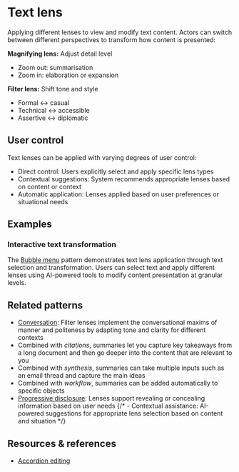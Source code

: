 
<Meta title="Patterns/Text lens" />

# Text lens

Applying different lenses to view and modify text content. Actors can switch between different perspectives to transform how content is presented:

**Magnifying lens:** Adjust detail level
- Zoom out: summarisation
- Zoom in: elaboration or expansion

**Filter lens:** Shift tone and style
- Formal ↔ casual
- Technical ↔ accessible
- Assertive ↔ diplomatic

## User control

Text lenses can be applied with varying degrees of user control:
- Direct control: Users explicitly select and apply specific lens types
- Contextual suggestions: System recommends appropriate lenses based on content or context
- Automatic application: Lenses applied based on user preferences or situational needs

## Examples

### Interactive text transformation

The [Bubble menu](../?path=/docs/components-bubble-menu--docs) pattern demonstrates text lens application through text selection and transformation.
Users can select text and apply different lenses using AI-powered tools to modify content presentation at granular levels.

<Story of={BubbleMenuStories.TextLense} />

## Related patterns
- [Conversation](../?path=/docs/patterns-conversation--docs): Filter lenses implement the conversational maxims of manner and politeness by adapting tone and clarity for different contexts
- Combined with *citations*, summaries let you capture key takeaways from a long document and then go deeper into the content that are relevant to you
- Combined with *synthesis*, summaries can take multiple inputs such as an email thread and capture the main ideas
- Combined with *workflow*, summaries can be added automatically to specific objects
- [Progressive disclosure](../?path=/docs/patterns-progressive-disclosure--docs): Lenses support revealing or concealing information based on user needs
{/* - Contextual assistance: AI-powered suggestions for appropriate lens selection based on content and situation */}

## Resources & references

- [Accordion editing](https://www.nngroup.com/articles/accordion-editing-apple-picking/)